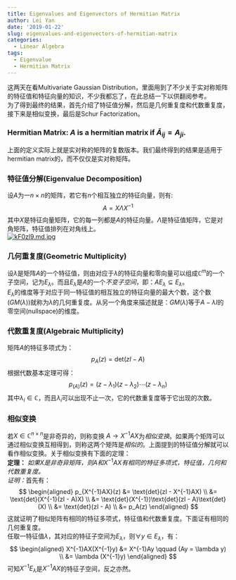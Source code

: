 ---
title: Eigenvalues and Eigenvectors of Hermitian Matrix
author: Lei Yan
date: '2019-01-22'
slug: eigenvalues-and-eigenvectors-of-hermitian-matrix
categories:
  - Linear Algebra
tags:
  - Eigenvalue
  - Hermitian Matrix
---
这两天在看Multivariate Gaussian Distribution，里面用到了不少关于实对称矩阵的特征值和特征向量的知识，不少我都忘了，在此总结一下以供翻阅参考。  
为了得到最终的结果，首先介绍了特征值分解，然后是几何重复度和代数重复度，接下来是相似变换，最后是Schur Factorization。  

### Hermitian Matrix: $A$ is a hermitian matrix if $\bar{A}_{ij} = A_{ji}$.    
上面的定义实际上就是实对称的矩阵的复数版本。我们最终得到的结果是适用于hermitian matrix的，而不仅仅是实对称矩阵。   

### 特征值分解(Eigenvalue Decomposition)
设$A$为一$n\times n$的矩阵，若它有$n$个相互独立的特征向量，则有:
$$ A = X\Lambda X^{-1} \tag{1}$$
其中$X$是特征向量矩阵，它的每一列都是$A$的特征向量。$\Lambda$是特征值矩阵，它是对角矩阵，特征值排列在对角线上。   
<div align = center>[![kF0zl9.md.jpg](https://s2.ax1x.com/2019/01/22/kF0zl9.md.jpg)](https://imgchr.com/i/kF0zl9)</div>  

### 几何重复度(Geometric Multiplicity)
设$\lambda$是矩阵$A$的一个特征值，则由对应于$\lambda$的特征向量和零向量可以组成$\mathbb{C}^m$的一个子空间，记为$E_{\lambda}$。而且$E_{\lambda}$是$A$的一个*不变子空间*，即：$AE_{\lambda} \subseteq E_{\lambda}$。  
$E_{\lambda}$的维度等于对应于同一特征值的相互独立的特征向量的最大个数，这个数($GM(\lambda)$)就称为$\lambda$的几何重复度。从另一个角度来描述就是：$GM(\lambda)$等于$A - \lambda I$的零空间(nullspace)的维度。  

### 代数重复度(Algebraic Multiplicity)  
矩阵$A$的特征多项式为：
$$p_A(z) = \text{det}(zI - A) \tag{2}$$
根据代数基本定理可得：
$$ p_(A)(z) = (z - \lambda_1)(z - \lambda_2)\cdots(z - \lambda_n) $$
其中$\lambda_i \in \mathbb{C}$，而且$\lambda_i$可以出现不止一次，它的代数重复度等于它出现的次数。  

### 相似变换 
若$X \in \mathbb{C}^{n \times n}$是非奇异的，则称变换
$A \to X^{-1}AX$为*相似变换*。如果两个矩阵可以通过相似变换互相得到，则称这两个矩阵是*相似的*。上面提到的特征值分解就可以看作相似变换。关于相似变换有下面的定理：  
**定理：** *如果*$X$*是非奇异矩阵，则*$A$*和*$X^{-1}AX$*有相同的特征多项式，特征值，几何和代数重复度。*    
*证明：*首先有：
$$
\begin{aligned}
p_{X^{-1}AX}(z) &= \text{det}(zI - X^{-1}AX) \\
&= \text{det}(X^{-1}(zI - A)X) \\
&= \text{det}(X^{-1})\text{det}(zI - A)\text{det}(X) \\
&= \text{det}(zI - A) \\
&= p_A(z)
\end{aligned}
$$
这就证明了相似矩阵有相同的特征多项式，特征值和代数重复度。下面证有相同的几何重复度。  
任取一特征值$\lambda$，其对应的特征子空间为$E_{\lambda}$，则$\forall y \in E_{\lambda}$，有：
$$
\begin{aligned}
X^{-1}AX(X^{-1}y) &= X^{-1}Ay \qquad (Ay = \lambda y) \\
&= \lambda (X^{-1}y)
\end{aligned}
$$
可知$X^{-1}E_{\lambda}$是$X^{-1}AX$的特征子空间，反之亦然。  












